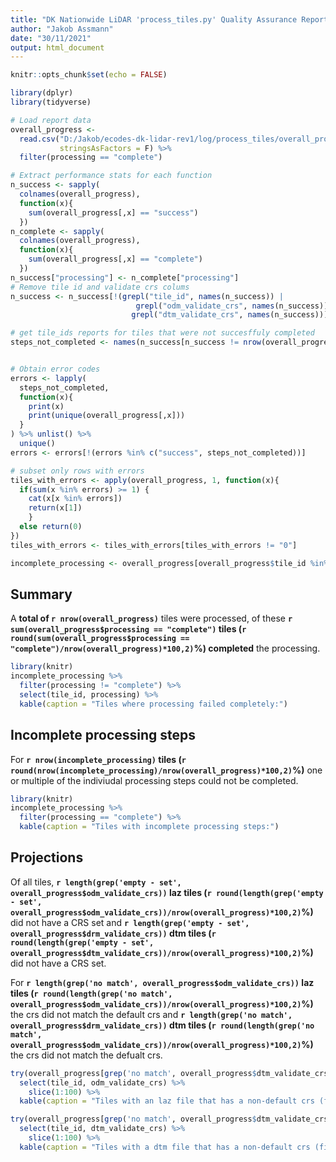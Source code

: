 ```yaml
---
title: "DK Nationwide LiDAR 'process_tiles.py' Quality Assurance Report"
author: "Jakob Assmann"
date: "30/11/2021"
output: html_document
---
```


```r
knitr::opts_chunk$set(echo = FALSE)
```

```r
library(dplyr)
library(tidyverse)

# Load report data
overall_progress <- 
  read.csv("D:/Jakob/ecodes-dk-lidar-rev1/log/process_tiles/overall_progress.csv",
           stringsAsFactors = F) %>%
  filter(processing == "complete")

# Extract performance stats for each function
n_success <- sapply(
  colnames(overall_progress), 
  function(x){
    sum(overall_progress[,x] == "success")
  })
n_complete <- sapply(
  colnames(overall_progress), 
  function(x){
    sum(overall_progress[,x] == "complete")
  })
n_success["processing"] <- n_complete["processing"]
# Remove tile id and validate crs colums
n_success <- n_success[!(grepl("tile_id", names(n_success)) |
                            grepl("odm_validate_crs", names(n_success)) |
                           grepl("dtm_validate_crs", names(n_success)))]

# get tile_ids reports for tiles that were not succesffuly completed
steps_not_completed <- names(n_success[n_success != nrow(overall_progress)])


# Obtain error codes
errors <- lapply(
  steps_not_completed,
  function(x){
    print(x)
    print(unique(overall_progress[,x]))
  }
) %>% unlist() %>%
  unique()
errors <- errors[!(errors %in% c("success", steps_not_completed))]

# subset only rows with errors
tiles_with_errors <- apply(overall_progress, 1, function(x){
  if(sum(x %in% errors) >= 1) {
    cat(x[x %in% errors])
    return(x[1])
    }
  else return(0)
})
tiles_with_errors <- tiles_with_errors[tiles_with_errors != "0"]

incomplete_processing <- overall_progress[overall_progress$tile_id %in% tiles_with_errors,]

```

## Summary

A __total of `r nrow(overall_progress)`__ tiles were processed, of these __`r sum(overall_progress$processing == "complete")` tiles (`r round(sum(overall_progress$processing == "complete")/nrow(overall_progress)*100,2)`%) completed__  the processing.  

```r
library(knitr)
incomplete_processing %>%
  filter(processing != "complete") %>%
  select(tile_id, processing) %>%
  kable(caption = "Tiles where processing failed completely:")
```

## Incomplete processing steps

For __`r nrow(incomplete_processing)` tiles (`r round(nrow(incomplete_processing)/nrow(overall_progress)*100,2)`%)__ one or multiple of the indiviudal processing steps could not be completed.

```r
library(knitr)
incomplete_processing %>% 
  filter(processing == "complete") %>% 
  kable(caption = "Tiles with incomplete processing steps:")
```

## Projections

Of all tiles, __`r length(grep('empty - set', overall_progress$odm_validate_crs))` laz tiles (`r round(length(grep('empty - set', overall_progress$odm_validate_crs))/nrow(overall_progress)*100,2)`%)__ did not have a CRS set and __`r length(grep('empty - set', overall_progress$drm_validate_crs))` dtm tiles (`r round(length(grep('empty - set', overall_progress$dtm_validate_crs))/nrow(overall_progress)*100,2)`%)__ did not have a CRS set.

For __`r length(grep('no match', overall_progress$odm_validate_crs))` laz
tiles (`r round(length(grep('no match', overall_progress$odm_validate_crs))/nrow(overall_progress)*100,2)`%)__ the crs did not match the default crs and __`r length(grep('no match', overall_progress$drm_validate_crs))` dtm tiles (`r round(length(grep('no match', overall_progress$odm_validate_crs))/nrow(overall_progress)*100,2)`%)__ the crs
did not match the defualt crs.

```r
try(overall_progress[grep('no match', overall_progress$dtm_validate_crs),] %>%
  select(tile_id, odm_validate_crs) %>%
    slice(1:100) %>%
  kable(caption = "Tiles with an laz file that has a non-default crs (first 100):"))

try(overall_progress[grep('no match', overall_progress$dtm_validate_crs),] %>%
  select(tile_id, dtm_validate_crs) %>%
    slice(1:100) %>%
  kable(caption = "Tiles with a dtm file that has a non-default crs (first 100):"))
```

